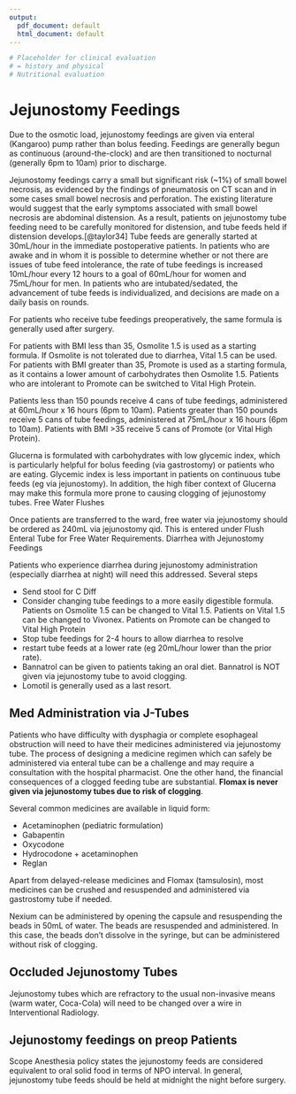 ```yaml
---
output:
  pdf_document: default
  html_document: default
---
```

```r
# Placeholder for clinical evaluation
# = history and physical
# Nutritional evaluation
```
# Jejunostomy Feedings

Due to the osmotic load, jejunostomy feedings are given via enteral (Kangaroo) pump rather than bolus feeding. Feedings are generally begun as continuous (around-the-clock) and are then transitioned to nocturnal (generally 6pm to 10am) prior to discharge.

Jejunostomy feedings carry a small but significant risk (~1%) of small bowel necrosis, as evidenced by the findings of pneumatosis on CT scan and in some cases small bowel necrosis and perforation. The existing literature would suggest that the early symptoms associated with small bowel necrosis are abdominal distension. As a result, patients on jejunostomy tube feeding need to be carefully monitored for distension, and tube feeds held if distension develops.[@taylor34] Tube feeds are generally started at 30mL/hour in the immediate postoperative patients. In patients who are awake and in whom it is possible to determine whether or not there are issues of tube feed intolerance, the rate of tube feedings is increased 10mL/hour every 12 hours to a goal of 60mL/hour for women and 75mL/hour for men. In patients who are intubated/sedated, the advancement of tube feeds is individualized, and decisions are made on a daily basis on rounds.


For patients who receive tube feedings preoperatively, the same formula is generally used after surgery.

For patients with BMI less than 35, Osmolite 1.5 is used as a starting formula. If Osmolite is not tolerated due to diarrhea, Vital 1.5 can be used. For patients with BMI greater than 35, Promote is used as a starting formula, as it contains a lower amount of carbohydrates then Osmolite 1.5. Patients who are intolerant to Promote can be switched to Vital High Protein.

Patients less than 150 pounds receive 4 cans of tube feedings, administered at 60mL/hour x 16 hours (6pm to 10am). Patients greater than 150 pounds receive 5 cans of tube feedings, administered at 75mL/hour x 16 hours (6pm to 10am). Patients with BMI >35 receive 5 cans of Promote (or Vital High Protein).

Glucerna is formulated with carbohydrates with low glycemic index, which is particularly helpful for bolus feeding (via gastrostomy) or patients who are eating. Glycemic index is less important in patients on continuous tube feeds (eg via jejunostomy). In addition, the high fiber context of Glucerna may make this formula more prone to causing clogging of jejunostomy tubes.
Free Water Flushes

Once patients are transferred to the ward, free water via jejunostomy should be ordered as 240mL via jejunostomy qid. This is entered under Flush Enteral Tube for Free Water Requirements.
Diarrhea with Jejunostomy Feedings

Patients who experience diarrhea during jejunostomy administration (especially diarrhea at night) will need this addressed. Several steps

  - Send stool for C Diff
  - Consider changing tube feedings to a more easily digestible formula. Patients on Osmolite 1.5 can be changed to Vital 1.5. Patients on Vital 1.5 can be changed to Vivonex. Patients on Promote can be changed to Vital High Protein
  - Stop tube feedings for 2-4 hours to allow diarrhea to resolve
  - restart tube feeds at a lower rate (eg 20mL/hour lower than the prior rate).
  - Bannatrol can be given to patients taking an oral diet. Bannatrol is NOT given via jejunostomy tube to avoid clogging.
  - Lomotil is generally used as a last resort.


## Med Administration via J-Tubes

Patients who have difficulty with dysphagia or complete esophageal obstruction will need to have their medicines administered via jejunostomy tube. The process of designing a medicine regimen which can safely be administered via enteral tube can be a challenge and may require a consultation with the hospital pharmacist. One the other hand, the financial consequences of a clogged feeding tube are substantial. **Flomax is never given via jejunostomy tubes due to risk of clogging**.

Several common medicines are available in liquid form:

- Acetaminophen (pediatric formulation)
- Gabapentin
- Oxycodone
- Hydrocodone + acetaminophen
- Reglan


Apart from delayed-release medicines and Flomax (tamsulosin), most medicines can be crushed and resuspended and administered via gastrostomy tube if needed.

Nexium can be administered by opening the capsule and resuspending the beads in 50mL of water.  The beads are resuspended and administered.  In this case, the beads don't dissolve in the syringe, but can be administered without risk of clogging.

## Occluded Jejunostomy Tubes

Jejunostomy tubes which are refractory to the usual non-invasive means (warm water, Coca-Cola) will need to be changed over a wire in Interventional Radiology.

## Jejunostomy feedings on preop Patients

Scope Anesthesia policy states the jejunostomy feeds are considered equivalent to oral solid food in terms of NPO interval.  In general, jejunostomy tube feeds should be held at midnight the night before surgery.
